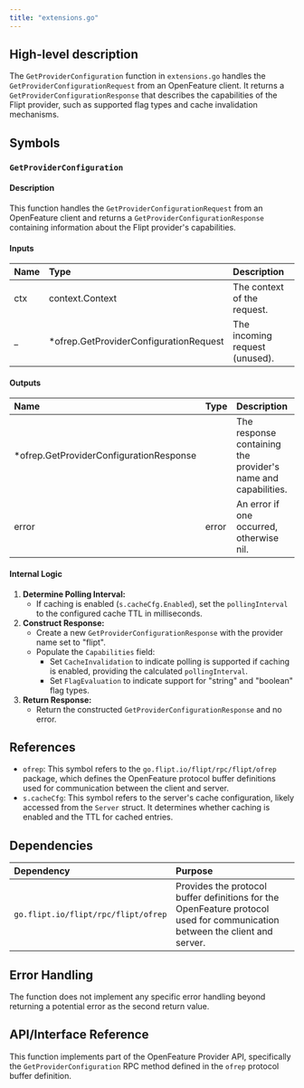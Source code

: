 ```yaml
---
title: "extensions.go"
---
```


## High-level description
The `GetProviderConfiguration` function in `extensions.go` handles the `GetProviderConfigurationRequest` from an OpenFeature client. It returns a `GetProviderConfigurationResponse` that describes the capabilities of the Flipt provider, such as supported flag types and cache invalidation mechanisms.

## Symbols
### `GetProviderConfiguration`
#### Description
This function handles the `GetProviderConfigurationRequest` from an OpenFeature client and returns a `GetProviderConfigurationResponse` containing information about the Flipt provider's capabilities.

#### Inputs
| Name | Type | Description |
|:-----|:-----|:------------|
| ctx | context.Context | The context of the request. |
| _ | *ofrep.GetProviderConfigurationRequest | The incoming request (unused). |

#### Outputs
| Name | Type | Description |
|:-----|:-----|:------------|
| *ofrep.GetProviderConfigurationResponse |  | The response containing the provider's name and capabilities. |
| error | error | An error if one occurred, otherwise nil. |

#### Internal Logic
1. **Determine Polling Interval:**
   - If caching is enabled (`s.cacheCfg.Enabled`), set the `pollingInterval` to the configured cache TTL in milliseconds.
2. **Construct Response:**
   - Create a new `GetProviderConfigurationResponse` with the provider name set to "flipt".
   - Populate the `Capabilities` field:
     - Set `CacheInvalidation` to indicate polling is supported if caching is enabled, providing the calculated `pollingInterval`.
     - Set `FlagEvaluation` to indicate support for "string" and "boolean" flag types.
3. **Return Response:**
   - Return the constructed `GetProviderConfigurationResponse` and no error.

## References
- `ofrep`: This symbol refers to the `go.flipt.io/flipt/rpc/flipt/ofrep` package, which defines the OpenFeature protocol buffer definitions used for communication between the client and server.
- `s.cacheCfg`: This symbol refers to the server's cache configuration, likely accessed from the `Server` struct. It determines whether caching is enabled and the TTL for cached entries.

## Dependencies
| Dependency | Purpose |
|:-----------|:--------|
| `go.flipt.io/flipt/rpc/flipt/ofrep` | Provides the protocol buffer definitions for the OpenFeature protocol used for communication between the client and server. |

## Error Handling
The function does not implement any specific error handling beyond returning a potential error as the second return value.

## API/Interface Reference
This function implements part of the OpenFeature Provider API, specifically the `GetProviderConfiguration` RPC method defined in the `ofrep` protocol buffer definition.
